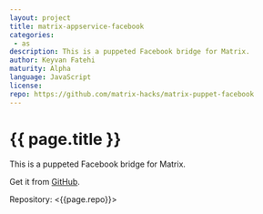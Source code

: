 ```yaml
---
layout: project
title: matrix-appservice-facebook
categories: 
 - as
description: This is a puppeted Facebook bridge for Matrix.
author: Keyvan Fatehi
maturity: Alpha
language: JavaScript
license: 
repo: https://github.com/matrix-hacks/matrix-puppet-facebook
---
```


# {{ page.title }}
This is a puppeted Facebook bridge for Matrix.

Get it from [GitHub](https://github.com/kfatehi/matrix-appservice-facebook).

Repository: <{{page.repo}}>
